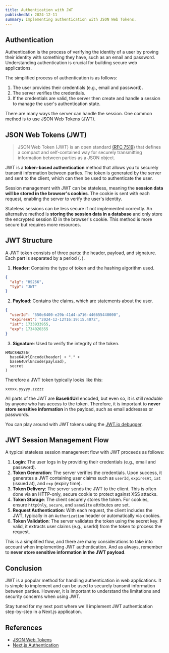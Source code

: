 ```yaml
---
title: Authentication with JWT
publishedAt: 2024-12-11
summary: Implementing authentication with JSON Web Tokens.
---
```


## Authentication

Authentication is the process of verifying the identity of a user by proving their identity with something they have, such as an email and password. Understanding authentication is crucial for building secure web applications.

The simplified process of authentication is as follows:

1. The user provides their credentials (e.g., email and password).
2. The server verifies the credentials.
3. If the credentials are valid, the server then create and handle a session to manage the user's authentication state.

There are many ways the server can handle the session. One common method is to use JSON Web Tokens (JWT).

## JSON Web Tokens (JWT)

> JSON Web Token (JWT) is an open standard [(RFC 7519)](https://datatracker.ietf.org/doc/html/rfc7519) that defines a compact and self-contained way for securely transmitting information between parties as a JSON object.

JWT is a **token-based authentication** method that allows you to securely transmit information between parties. The token is generated by the server and sent to the client, which can then be used to authenticate the user.

Session management with JWT can be stateless, meaning the **session data will be stored in the browser's cookies**. The cookie is sent with each request, enabling the server to verify the user's identity.

Stateless sessions can be less secure if not implemented correctly. An alternative method is **storing the session data in a database** and only store the encrypted session ID in the browser's cookie. This method is more secure but requires more resources.

## JWT Structure

A JWT token consists of three parts: the header, payload, and signature. Each part is separated by a period (`.`).

1. **Header**: Contains the type of token and the hashing algorithm used.

```json
{
  "alg": "HS256",
  "typ": "JWT"
}
```

2. **Payload**: Contains the claims, which are statements about the user.

```json
{
  "userId": "550e8400-e29b-41d4-a716-446655440000",
  "expiresAt": "2024-12-12T16:19:15.407Z",
  "iat": 1733933955,
  "exp": 1734020355
}
```

3. **Signature**: Used to verify the integrity of the token.

```
HMACSHA256(
  base64UrlEncode(header) + "." +
  base64UrlEncode(payload),
  secret
)
```

Therefore a JWT token typically looks like this:

```
xxxxx.yyyyy.zzzzz
```

All parts of the JWT are **Base64Url** encoded, but even so, it is still _readable_ by anyone who has access to the token. Therefore, it is important to **never store sensitive information** in the payload, such as email addresses or passwords.

You can play around with JWT tokens using the [JWT.io debugger](https://jwt.io/).

## JWT Session Management Flow

A typical stateless session management flow with JWT proceeds as follows:

1. **Login**: The user logs in by providing their credentials (e.g., email and password).
2. **Token Generation**: The server verifies the credentials. Upon success, it generates a JWT containing user claims such as `userId`, `expiresAt`, `iat` (issued at), and `exp` (expiry time).
3. **Token Delivery**: The server sends the JWT to the client. This is often done via an HTTP-only, secure cookie to protect against XSS attacks.
4. **Token Storage**: The client securely stores the token. For cookies, ensure `httpOnly`, `secure`, and `sameSite` attributes are set.
5. **Request Authentication**: With each request, the client includes the JWT, typically in an `Authorization` header or automatically via cookies.
6. **Token Validation**: The server validates the token using the secret key. If valid, it extracts user claims (e.g., userId) from the token to process the request.

This is a simplified flow, and there are many considerations to take into account when implementing JWT authentication. And as always, remember to **never store sensitive information in the JWT payload**.

## Conclusion

JWT is a popular method for handling authentication in web applications. It is simple to implement and can be used to securely transmit information between parties. However, it is important to understand the limitations and security concerns when using JWT.

Stay tuned for my next post where we'll implement JWT authentication step-by-step in a Next.js application.

## References

- [JSON Web Tokens](https://jwt.io/)
- [Next.js Authentication](https://nextjs.org/docs/app/building-your-application/authentication)
